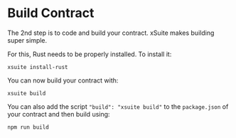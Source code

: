 # Build Contract

The 2nd step is to code and build your contract. xSuite makes building super simple.

For this, Rust needs to be properly installed. To install it:

```
xsuite install-rust
```

You can now build your contract with:

```
xsuite build
```

You can also add the script `"build": "xsuite build"` to the `package.json` of your contract and then build using:

```
npm run build
```
